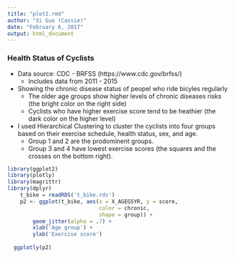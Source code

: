 ```yaml
---
title: "plot2.rmd"
author: "Xi Guo (Cassie)"
date: "February 6, 2017"
output: html_document
---
```




### Health Status of Cyclists


* Data source: CDC - BRFSS (https://www.cdc.gov/brfss/)
    * Includes data from 2011 - 2015
    
    
* Showing the chronic disease status of peopel who ride bicyles regularly
    * The older age groups show higher levels of chronic diseases risks (the bright color on the right side)
    * Cyclists who have higher exercise score tend to be heathier (the dark color on the higher level)
    
* I used Hierarchical Clustering to cluster the cyclists into four groups based on their exercise schedule, health status, sex, and age.
    * Group 1 and 2 are the prodominent groups.
    * Group 3 and 4 have lowest exercise scores (the squares and the crosses on the bottom right).


```r
library(ggplot2)
library(plotly)
library(magrittr)
library(dplyr)
    t_bike = readRDS('t_bike.rds')
    p2 <- ggplot(t_bike, aes(x = X_AGEG5YR, y = score, 
                             color = chronic, 
                             shape = group)) + 
        geom_jitter(alpha = .7) +
        xlab('Age group') +
        ylab('Exercise score')
    
  ggplotly(p2)
```

